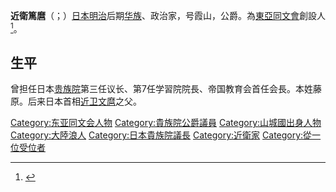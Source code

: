 {{Expand Japanese|time=2021-11-2}}{{Notability Unreferenced|time=2021-11-01T03:48:01+00:00}}
{{Infobox person
| name   = 近衛篤麿
| image     = Konoe Atsumaro.jpg
| image_size     = 250px
| caption  = 
| birth_date  = {{birth date|1863|08|10}}
| birth_place =  [[山城國|山城國]][[京都|京都]]
| death_date  = {{Death date and age|1904|01|01|1863|08|10}}
| death_place =  [[大日本帝國|大日本帝國]][[東京府|東京府]][[豊多摩郡|豊多摩郡]]落合村[[下落合|下落合]]
| alma_mater      = [[萊比錫大學|萊比錫大學]]
| occupation     = 政治家、教育家
| spouses        =  
}} 
'''近衛篤麿'''（{{jpn|j=近衛篤麿|hg=このえ あつまろ|rm=Konoe Atsumaro}}；{{bd|1863年|8月10日|1904年|1月1日|Konoe Atsumaro}}）[[日本|日本]][[明治|明治]]后期[[华族_(日本)|华族]]、政治家，号霞山，公爵。為[[東亞同文會|東亞同文會]]創設人<ref>{{Cite web|title=校史|url=https://www.aichi-u.ac.jp/chinese/about/history|accessdate=2021-11-01|work=Aichi University|dead-url=no|archive-date=2022-03-03|archive-url=https://web.archive.org/web/20220303114344/https://www.aichi-u.ac.jp/chinese/about/history}}</ref>。

==生平==
曾担任日本[[貴族院_(日本)|贵族院]]第三任议长、第7任学習院院長、帝国教育会首任会長。本姓藤原。后来日本首相[[近卫文麿|近卫文麿]]之父。
{{近衛家}}
{{貴族院議長}}
{{東亞同文會會長}}
{{reflist|2}}
{{Authority control}}
{{DEFAULTSORT:Konoe Atsumaro}}
[[Category:东亚同文会人物|Category:东亚同文会人物]]
[[Category:貴族院公爵議員|Category:貴族院公爵議員]]
[[Category:山城國出身人物|Category:山城國出身人物]]
[[Category:大陸浪人|Category:大陸浪人]]
[[Category:日本貴族院議長|Category:日本貴族院議長]]
[[Category:近衛家|Category:近衛家]]
[[Category:從一位受位者|Category:從一位受位者]]